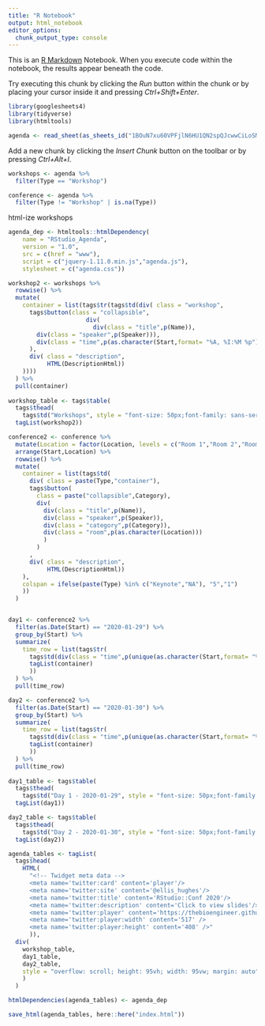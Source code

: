 ```yaml
---
title: "R Notebook"
output: html_notebook
editor_options: 
  chunk_output_type: console
---
```


This is an [R Markdown](http://rmarkdown.rstudio.com) Notebook. When you execute code within the notebook, the results appear beneath the code. 

Try executing this chunk by clicking the *Run* button within the chunk or by placing your cursor inside it and pressing *Ctrl+Shift+Enter*. 

```r
library(googlesheets4)
library(tidyverse)
library(htmltools)

agenda <- read_sheet(as_sheets_id("1BOuN7xu60VPFjlN6HU1QN2spQJcwwCiLoSMPQ9HZwmo"))

```

Add a new chunk by clicking the *Insert Chunk* button on the toolbar or by pressing *Ctrl+Alt+I*.

```r

workshops <- agenda %>% 
  filter(Type == "Workshop")

conference <- agenda %>% 
  filter(Type != "Workshop" | is.na(Type))

```

html-ize workshops


```r

agenda_dep <- htmltools::htmlDependency(
    name = "RStudio_Agenda",
    version = "1.0",
    src = c(href = "www"),
    script = c("jquery-1.11.0.min.js","agenda.js"),
    stylesheet = c("agenda.css"))


```

```r

workshop2 <- workshops %>% 
  rowwise() %>% 
  mutate(
    container = list(tags$tr(tags$td(div( class = "workshop",
      tags$button(class = "collapsible",
                      div(
                        div(class = "title",p(Name)),
        div(class = "speaker",p(Speaker))),
        div(class = "time",p(as.character(Start,format= "%A, %I:%M %p")))
      ),
      div( class = "description",
           HTML(DescriptionHtml))
    ))))
  ) %>% 
  pull(container) 
  
workshop_table <- tags$table(
  tags$thead(
    tags$td("Workshops", style = "font-size: 50px;font-family: sans-serif;font-weight: 600;")),
  tagList(workshop2))

```



```r

conference2 <- conference %>% 
  mutate(Location = factor(Location, levels = c("Room 1","Room 2","Room 3","Room 4"))) %>% 
  arrange(Start,Location) %>% 
  rowwise() %>% 
  mutate(
    container = list(tags$td(
      div( class = paste(Type,"container"),
      tags$button(
        class = paste("collapsible",Category),
        div(
          div(class = "title",p(Name)),
          div(class = "speaker",p(Speaker)),
          div(class = "category",p(Category)),
          div(class = "room",p(as.character(Location)))
          )
        )
      ,
      div( class = "description",
           HTML(DescriptionHtml))
    ),
    colspan = ifelse(paste(Type) %in% c("Keynote","NA"), "5","1")
    ))
  )


day1 <- conference2 %>% 
  filter(as.Date(Start) == "2020-01-29") %>% 
  group_by(Start) %>% 
  summarize(
    time_row = list(tags$tr(
      tags$td(div(class = "time",p(unique(as.character(Start,format= "%A, %I:%M %p"))))),
      tagList(container)
      ))
  ) %>% 
  pull(time_row)

day2 <- conference2 %>% 
  filter(as.Date(Start) == "2020-01-30") %>% 
  group_by(Start) %>% 
  summarize(
    time_row = list(tags$tr(
      tags$td(div(class = "time",p(unique(as.character(Start,format= "%A, %I:%M %p"))))),
      tagList(container)
      ))
  ) %>% 
  pull(time_row)
  
day1_table <- tags$table(
  tags$thead(
    tags$td("Day 1 - 2020-01-29", style = "font-size: 50px;font-family: sans-serif;font-weight: 600;", colspan = "5")),
  tagList(day1))

day2_table <- tags$table(
  tags$thead(
    tags$td("Day 2 - 2020-01-30", style = "font-size: 50px;font-family: sans-serif;font-weight: 600;", colspan = "5")),
  tagList(day2))

```



```r
agenda_tables <- tagList(
  tags$head(
    HTML(
      "<!-- Twidget meta data -->
      <meta name='twitter:card' content='player'/>
      <meta name='twitter:site' content='@ellis_hughes'/>
      <meta name='twitter:title' content='RStudio::Conf 2020'/>
      <meta name='twitter:description' content='Click to view slides'/>
      <meta name='twitter:player' content='https://thebioengineer.github.io/RStudio_Conf_2020_Agenda/' />
      <meta name='twitter:player:width' content='517' />
      <meta name='twitter:player:height' content='408' />"
      )),
  div(
    workshop_table, 
    day1_table, 
    day2_table,
    style = "overflow: scroll; height: 95vh; width: 95vw; margin: auto"
    )
  )

htmlDependencies(agenda_tables) <- agenda_dep

save_html(agenda_tables, here::here("index.html"))

```



